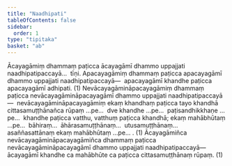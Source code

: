 ```yaml
---
title: "Naadhipati"
tableOfContents: false
sidebar:
  order: 1
type: "tipitaka"
basket: "ab"
---
```



<DynamicBreadcrumb />

<Division number="10">

<Paragraph number="1450">
Ācayagāmiṃ dhammaṃ paṭicca ācayagāmī dhammo uppajjati naadhipatipaccayā…  tīṇi.
</Paragraph>

<Paragraph number="1451">
Apacayagāmiṃ dhammaṃ paṭicca apacayagāmī dhammo uppajjati naadhipatipaccayā—  apacayagāmī khandhe paṭicca apacayagāmī adhipati. (1)
</Paragraph>

<Paragraph number="1452">
Nevācayagāmināpacayagāmiṃ dhammaṃ paṭicca nevācayagāmināpacayagāmī dhammo uppajjati naadhipatipaccayā—  nevācayagāmināpacayagāmiṃ ekaṃ khandhaṃ paṭicca tayo khandhā cittasamuṭṭhānañca rūpaṃ …pe…  dve khandhe …pe…  paṭisandhikkhaṇe …pe…  khandhe paṭicca vatthu, vatthuṃ paṭicca khandhā; ekaṃ mahābhūtaṃ …pe…  bāhiraṃ…  āhārasamuṭṭhānaṃ…  utusamuṭṭhānaṃ…  asaññasattānaṃ ekaṃ mahābhūtaṃ …pe… . (1)
</Paragraph>

<Paragraph number="1453">
Ācayagāmiñca nevācayagāmināpacayagāmiñca dhammaṃ paṭicca nevācayagāmināpacayagāmī dhammo uppajjati naadhipatipaccayā—  ācayagāmī khandhe ca mahābhūte ca paṭicca cittasamuṭṭhānaṃ rūpaṃ. (1)
</Paragraph>
</Division>